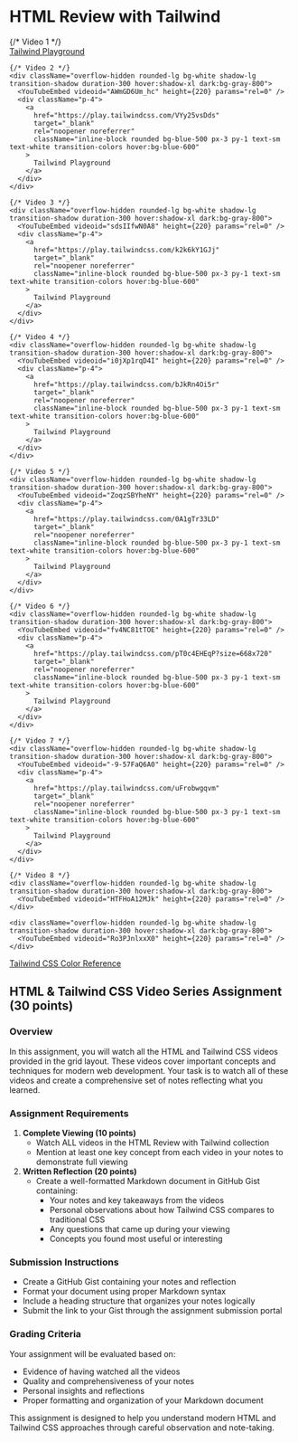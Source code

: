 
# HTML Review with Tailwind

<div className="container mx-auto px-4 py-8">
  <div className="grid grid-cols-1 gap-6 md:grid-cols-2 lg:grid-cols-3">
    {/* Video 1 */}
    <div className="overflow-hidden rounded-lg bg-white shadow-lg transition-shadow duration-300 hover:shadow-xl dark:bg-gray-800">
      <YouTubeEmbed videoid="nhqqXPHDP6A" height={220} params="rel=0" />
      <div className="p-4">
        <a
          href="https://play.tailwindcss.com/dzeV5P7k3m"
          target="_blank"
          rel="noopener noreferrer"
          className="inline-block rounded bg-blue-500 px-3 py-1 text-sm text-white transition-colors hover:bg-blue-600"
        >
          Tailwind Playground
        </a>
      </div>
    </div>

    {/* Video 2 */}
    <div className="overflow-hidden rounded-lg bg-white shadow-lg transition-shadow duration-300 hover:shadow-xl dark:bg-gray-800">
      <YouTubeEmbed videoid="AWmGD6Um_hc" height={220} params="rel=0" />
      <div className="p-4">
        <a
          href="https://play.tailwindcss.com/VYy25vsDds"
          target="_blank"
          rel="noopener noreferrer"
          className="inline-block rounded bg-blue-500 px-3 py-1 text-sm text-white transition-colors hover:bg-blue-600"
        >
          Tailwind Playground
        </a>
      </div>
    </div>

    {/* Video 3 */}
    <div className="overflow-hidden rounded-lg bg-white shadow-lg transition-shadow duration-300 hover:shadow-xl dark:bg-gray-800">
      <YouTubeEmbed videoid="sdsIIfwN0A8" height={220} params="rel=0" />
      <div className="p-4">
        <a
          href="https://play.tailwindcss.com/k2k6kY1GJj"
          target="_blank"
          rel="noopener noreferrer"
          className="inline-block rounded bg-blue-500 px-3 py-1 text-sm text-white transition-colors hover:bg-blue-600"
        >
          Tailwind Playground
        </a>
      </div>
    </div>

    {/* Video 4 */}
    <div className="overflow-hidden rounded-lg bg-white shadow-lg transition-shadow duration-300 hover:shadow-xl dark:bg-gray-800">
      <YouTubeEmbed videoid="i0jXp1rqD4I" height={220} params="rel=0" />
      <div className="p-4">
        <a
          href="https://play.tailwindcss.com/bJkRn4Oi5r"
          target="_blank"
          rel="noopener noreferrer"
          className="inline-block rounded bg-blue-500 px-3 py-1 text-sm text-white transition-colors hover:bg-blue-600"
        >
          Tailwind Playground
        </a>
      </div>
    </div>

    {/* Video 5 */}
    <div className="overflow-hidden rounded-lg bg-white shadow-lg transition-shadow duration-300 hover:shadow-xl dark:bg-gray-800">
      <YouTubeEmbed videoid="ZoqzSBYheNY" height={220} params="rel=0" />
      <div className="p-4">
        <a
          href="https://play.tailwindcss.com/0A1gTr33LD"
          target="_blank"
          rel="noopener noreferrer"
          className="inline-block rounded bg-blue-500 px-3 py-1 text-sm text-white transition-colors hover:bg-blue-600"
        >
          Tailwind Playground
        </a>
      </div>
    </div>

    {/* Video 6 */}
    <div className="overflow-hidden rounded-lg bg-white shadow-lg transition-shadow duration-300 hover:shadow-xl dark:bg-gray-800">
      <YouTubeEmbed videoid="fv4NC81tTOE" height={220} params="rel=0" />
      <div className="p-4">
        <a
          href="https://play.tailwindcss.com/pT0c4EHEqP?size=668x720"
          target="_blank"
          rel="noopener noreferrer"
          className="inline-block rounded bg-blue-500 px-3 py-1 text-sm text-white transition-colors hover:bg-blue-600"
        >
          Tailwind Playground
        </a>
      </div>
    </div>

    {/* Video 7 */}
    <div className="overflow-hidden rounded-lg bg-white shadow-lg transition-shadow duration-300 hover:shadow-xl dark:bg-gray-800">
      <YouTubeEmbed videoid="-9-57FaQ6A0" height={220} params="rel=0" />
      <div className="p-4">
        <a
          href="https://play.tailwindcss.com/uFrobwgqvm"
          target="_blank"
          rel="noopener noreferrer"
          className="inline-block rounded bg-blue-500 px-3 py-1 text-sm text-white transition-colors hover:bg-blue-600"
        >
          Tailwind Playground
        </a>
      </div>
    </div>

    {/* Video 8 */}
    <div className="overflow-hidden rounded-lg bg-white shadow-lg transition-shadow duration-300 hover:shadow-xl dark:bg-gray-800">
      <YouTubeEmbed videoid="HTFHoA12MJk" height={220} params="rel=0" />
    </div>

    <div className="overflow-hidden rounded-lg bg-white shadow-lg transition-shadow duration-300 hover:shadow-xl dark:bg-gray-800">
      <YouTubeEmbed videoid="Ro3PJnlxxX0" height={220} params="rel=0" />
    </div>

  </div>

  <div className="mt-10 text-center">
    <a
      href="https://tailwindcss.com/docs/colors"
      target="_blank"
      rel="noopener noreferrer"
      className="inline-block rounded bg-teal-500 px-5 py-3 text-white transition-colors hover:bg-teal-600"
    >
      Tailwind CSS Color Reference
    </a>
  </div>
</div>

## HTML & Tailwind CSS Video Series Assignment (30 points)

### Overview

In this assignment, you will watch all the HTML and Tailwind CSS videos provided in the grid layout. These videos cover important concepts and techniques for modern web development. Your task is to watch all of these videos and create a comprehensive set of notes reflecting what you learned.

### Assignment Requirements

1. **Complete Viewing (10 points)**
   - Watch ALL videos in the HTML Review with Tailwind collection
   - Mention at least one key concept from each video in your notes to demonstrate full viewing
2. **Written Reflection (20 points)**
   - Create a well-formatted Markdown document in GitHub Gist containing:
     - Your notes and key takeaways from the videos
     - Personal observations about how Tailwind CSS compares to traditional CSS
     - Any questions that came up during your viewing
     - Concepts you found most useful or interesting

### Submission Instructions

- Create a GitHub Gist containing your notes and reflection
- Format your document using proper Markdown syntax
- Include a heading structure that organizes your notes logically
- Submit the link to your Gist through the assignment submission portal

### Grading Criteria

Your assignment will be evaluated based on:

- Evidence of having watched all the videos
- Quality and comprehensiveness of your notes
- Personal insights and reflections
- Proper formatting and organization of your Markdown document

This assignment is designed to help you understand modern HTML and Tailwind CSS approaches through careful observation and note-taking.
